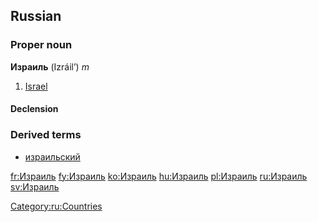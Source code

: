 ==Russian==
===Proper noun===
'''Израиль''' (Izráil’) ''m''

# [[Israel]]

====Declension====
{{ru-noun1|Изра́иль||Изра́иля||Изра́илю||Изра́иль||Изра́илем||об Изра́иле|}}

===Derived terms===
*[[израильский]]

[[Category:ru:Countries]]

[[fr:Израиль]]
[[fy:Израиль]]
[[ko:Израиль]]
[[hu:Израиль]]
[[pl:Израиль]]
[[ru:Израиль]]
[[sv:Израиль]]
